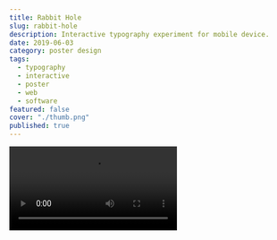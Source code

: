 ```yaml
---
title: Rabbit Hole
slug: rabbit-hole
description: Interactive typography experiment for mobile device.
date: 2019-06-03
category: poster design
tags:
  - typography
  - interactive
  - poster
  - web
  - software
featured: false
cover: "./thumb.png"
published: true
---
```



<Video src={vid1} />
<Video src={vid2} />

[https://exp.paperdove.com/rabbithole](https://exp.paperdove.com/rabbithole)

An interactive web poster inspired by Alice's Adventures in Wonderland. Best viewed on mobile with motion sensor enabled.
